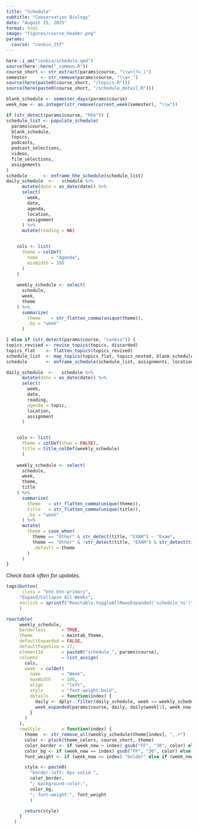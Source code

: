 ```yaml
---
title: "Schedule"
subtitle: "Conservation Biology"
date: "August 25, 2025"
format: html
image: "figures/course_header.png"
params:
  course: "conbio_25f"
---
```


```r
here::i_am("conbio/schedule.qmd")
source(here::here("_common.R"))
course_short <- str_extract(params$course, "\\w+(?=_)")
semester     <- str_remove(params$course, "\\w+_")
source(here(paste0(course_short, "/topics.R")))
source(here(paste0(course_short, "/schedule_detail.R")))
```

```r

blank_schedule <- semester_days(params$course)
week_now <- as.integer(str_remove(current_week(semester), "\\w"))

if (str_detect(params$course, "hhe")) {
schedule_list <- populate_schedule(
  params$course,
  blank_schedule,
  topics,
  podcasts,
  podcast_selections,
  videos,
  film_selections,
  assignments
)
schedule      <- enframe_hhe_schedule(schedule_list)
daily_schedule  <-   schedule %>%
      mutate(date = as_date(date)) %>%
      select(
        week,
        date,
        agenda,
        location,
        assignment
      ) %>%
      mutate(reading = NA)


    cols <- list(
      theme = colDef(
        name     = "Agenda",
        minWidth = 300
      )
    )
    
    weekly_schedule <- select(
      schedule,
      week,
      theme
    ) %>%
      summarize(
        theme    = str_flatten_comma(unique(theme)),
        .by = "week"
      )

} else if (str_detect(params$course, "conbio")) {
topics_revised <- revise_topics(topics, discarded)
topics_flat    <- flatten_topics(topics_revised)
schedule_list  <- map_topics(topics_flat, topics_nested, blank_schedule)
schedule       <- enframe_schedule(schedule_list, assignments, locations, params$course)

daily_schedule  <-   schedule %>%
      mutate(date = as_date(date)) %>%
      select(
        week,
        date,
        reading,
        agenda = topic,
        location,
        assignment
      )


    cols <- list(
      theme = colDef(show = FALSE),
      title = title_colDef(weekly_schedule)
      )
    
    weekly_schedule <- select(
      schedule,
      week,
      theme,
      title
    ) %>%
      summarize(
        theme   = str_flatten_comma(unique(theme)),
        title   = str_flatten_comma(unique(title)),
        .by = "week"
      ) %>%
      mutate(
        theme = case_when(
          theme == "Other" & str_detect(title, "EXAM") ~ "Exam",
          theme == "Other" & !str_detect(title, "EXAM") & str_detect(title, "Film") ~ lag(theme),
          .default = theme
        )
      )
}

```

*Check back often for updates.*

```r
tags$button(
      class = "btn btn-primary",
     "Expand/Collapse All Weeks",
     onclick = sprintf("Reactable.toggleAllRowsExpanded('schedule_%s')", params$course),
     )

reactable(
     weekly_schedule,
     borderless      = TRUE,
     theme           = maintab_theme,
     defaultExpanded = FALSE,
     defaultPageSize = 17,
     elementId       = paste0("schedule_", params$course),
     columns         = list_assign(
       cols,
       week  = colDef(
         name        = "Week",
         maxWidth    = 100,
         align       = "left",
         style       = "font-weight:bold",
         details     = function(index) {
           daily <- dplyr::filter(daily_schedule, week == weekly_schedule$week[index])
           week_expanded(params$course, daily, daily$week[1], week_now, schedule_list)
         }
       )
     ),
     rowStyle        = function(index) {
       theme  <- str_remove_all(weekly_schedule$theme[index], ",.+")
       color <- pluck(theme_colors, course_short, theme)
       color_border <- if (week_now > index) gsub("FF", "30", color) else color
       color_bg <- if (week_now == index) gsub("FF", "30", color) else "#ffffff"
       font_weight <- if (week_now == index) "bolder" else if (week_now > index) "lighter" else "normal"

       style <- paste0(
         "border-left: 6px solid ",
         color_border,
         "; background-color:",
         color_bg,
         "; font-weight:", font_weight
         )

       return(style)
     }
   )
```



